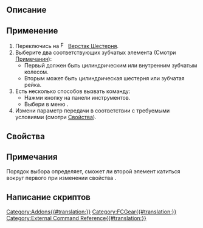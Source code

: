 {{UnfinishedDocu}}
<languages/>

{{Docnav/ru
|[[FCGear_HypoCycloidGear/ru|ГипоЦиклоидная Шестерня]]
|
|[[FCGear_Workbench/ru|Шестерня]]
|IconL=FCGear_HypoCycloidGear.svg
|
|IconC=FCGear_workbench_icon.svg
}}

{{GuiCommand/ru
|Name=FCGear GearConnector
|Name/ru=Шестерня Объединить две шестерни
|MenuLocation=Шестерня → Объединить две шестерни
|Workbenches=[[FCGear_Workbench/ru|Шестерня]]
|Shortcut=Нет
|Version=1.0
|SeeAlso=
}}

<span id="Description"></span>
== Описание ==

<span id="Usage"></span>
== Применение ==

# Переключись на [[Image:FCGear_workbench_icon.svg|16px]] [[FCGear_Workbench/ru|Верстак Шестерня]].
# Выберите два соответствующих зубчатых элемента (Смотри [[#Notes|Примечания]]):
#* Первый должен быть цилиндрическим или внутренним зубчатым колесом.
#* Вторым может быть цилиндрическая шестерня или зубчатая рейка.
# Есть несколько способов вызвать команду:
#* Нажми кнопку {{Button|[[File:FCGear_GearConnector.svg|16px]] [[FCGear_GearConnector/ru|Объединить две шестерни]]}} на панели инструментов.
#* Выбери в меню {{MenuCommand|Шестерня → [[File:FCGear_GearConnector.svg|16px]] Объединить две шестерни}}.
# Измени параметр передачи в соответствии с требуемыми условиями (смотри [[#Properties|Свойства]]).

<span id="Properties"></span>
== Свойства ==

<span id="Notes"></span>
== Примечания ==

Порядок выбора определяет, сможет ли второй элемент катиться вокруг первого при изменении свойства {{PropertyData|angle1 - угол1}}.

<span id="Scripting"></span>
== Написание скриптов ==


{{Docnav/ru
|[[FCGear_HypoCycloidGear/ru|ГипоЦиклоидная Шестерня]]
|
|[[FCGear_Workbench/ru|Шестерня]]
|IconL=FCGear_HypoCycloidGear.svg
|
|IconC=FCGear_workbench_icon.svg
}}

[[Category:Addons{{#translation:}}]]
[[Category:FCGear{{#translation:}}]]
[[Category:External Command Reference{{#translation:}}]]